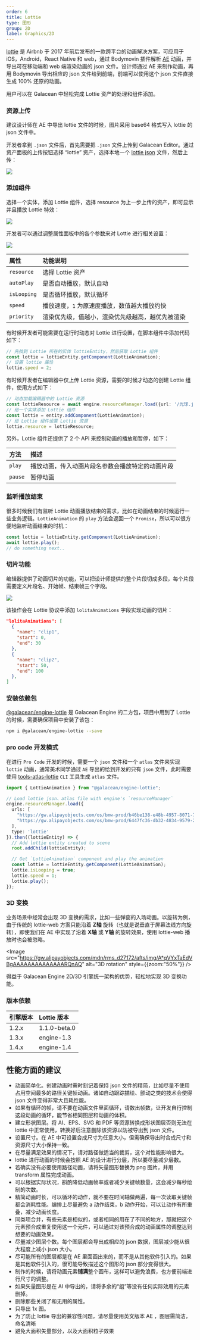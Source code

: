 ```yaml
---
order: 6
title: Lottie
type: 图形
group: 2D
label: Graphics/2D
---
```


[lottie](https://airbnb.io/lottie/) 是 Airbnb 于 2017 年前后发布的一款跨平台的动画解决方案，可应用于 iOS，Android，React Native 和 web，通过 Bodymovin 插件解析 [AE](https://www.adobe.com/products/aftereffects.html) 动画，并导出可在移动端和 web 端渲染动画的 json 文件。设计师通过 AE 来制作动画，再用 Bodymovin 导出相应的 json 文件给到前端，前端可以使用这个 json 文件直接生成 100% 还原的动画。

用户可以在 Galacean 中轻松完成 Lottie 资产的处理和组件添加。

### 资源上传

建议设计师在 AE 中导出 lottie 文件的时候，图片采用 base64 格式写入 lottie 的 json 文件中。

开发者拿到 `.json` 文件后，首先需要把 `.json` 文件上传到 Galacean Editor。通过资产面板的上传按钮选择 “lottie” 资产，选择本地一个 [lottie json](https://github.com/galacean/galacean.github.io/files/14106485/_Lottie.3.json) 文件，然后上传：

<Image src="https://mdn.alipayobjects.com/huamei_w6ifet/afts/img/A*UQ1LTI_mYv4AAAAAAAAAAAAADjCHAQ/original"   />

### 添加组件

选择一个实体，添加 Lottie 组件，选择 resource 为上一步上传的资产，即可显示并且播放 Lottie 特效：

<Image src="https://mdn.alipayobjects.com/huamei_w6ifet/afts/img/A*ehFMT7vBaCAAAAAAAAAAAAAADjCHAQ/original" />

开发者可以通过调整属性面板中的各个参数来对 Lottie 进行相关设置：

<Image src="https://mdn.alipayobjects.com/huamei_w6ifet/afts/img/A*OswOQI837OkAAAAAAAAAAAAADjCHAQ/original" />


| 属性 | 功能说明 |
| :--- | :--- |
| `resource` | 选择 Lottie 资产 |
| `autoPlay` | 是否自动播放，默认自动 |
| `isLooping` | 是否循环播放，默认循环 |
| `speed` | 播放速度，`1` 为原速度播放，数值越大播放约快 |
| `priority` | 渲染优先级，值越小，渲染优先级越高，越优先被渲染 |

有时候开发者可能需要在运行时动态对 Lottie 进行设置，在脚本组件中添加代码如下：
```typescript
// 先找到 Lottie 所在的实体 lottieEntity，然后获取 Lottie 组件
const lottie = lottieEntity.getComponent(LottieAnimation);
// 设置 lottie 属性
lottie.speed = 2;
```
有时候开发者在编辑器中仅上传 Lottie 资源，需要的时候才动态的创建 Lottie 组件，使用方式如下：
```typescript
// 动态加载编辑器中的 Lottie 资源
const lottieResource = await engine.resourceManager.load({url: '/光球.json', type: 'EditorLottie'});
// 给一个实体添加 Lottie 组件
const lottie = entity.addComponent(LottieAnimation);
// 给 Lottie 组件设置 Lottie 资源
lottie.resource = lottieResource;
```

另外，Lottie 组件还提供了 2 个 API 来控制动画的播放和暂停，如下：

| 方法 |  描述 |
| :--- | :--- |
| `play` | 播放动画，传入动画片段名参数会播放特定的动画片段 |
| `pause` | 暂停动画 |

### 监听播放结束

很多时候我们有监听 Lottie 动画播放结束的需求，比如在动画结束的时候运行一些业务逻辑。`LottieAnimation` 的 `play` 方法会返回一个 `Promise`，所以可以很方便地监听动画结束的时机：

```typescript
const lottie = lottieEntity.getComponent(LottieAnimation);
await lottie.play();
// do something next..
```

### 切片功能

编辑器提供了动画切片的功能，可以把设计师提供的整个片段切成多段，每个片段需要定义片段名、开始帧、结束帧三个字段。

<Playground href="/embed/lottie-clips" />

<Image src="https://mdn.alipayobjects.com/huamei_w6ifet/afts/img/A*skjbSZjSpYoAAAAAAAAAAAAADjCHAQ/original" />

该操作会在 Lottie 协议中添加 `lolitaAnimations` 字段实现动画的切片：

```json
"lolitaAnimations": [
  {
    "name": "clip1",
    "start": 0,
    "end": 30
  },
  {
    "name": "clip2",
    "start": 50,
    "end": 100
  },
]
```


### 安装依赖包

<a href="https://www.npmjs.com/package/@galacean/engine-lottie" target="_blank">@galacean/engine-lottie</a> 是 Galacean Engine 的二方包，项目中用到了 Lottie 的时候，需要确保项目中安装了该包：

```bash
npm i @galacean/engine-lottie --save
```

### pro code 开发模式

在进行 `Pro Code` 开发的时候，需要一个 `json` 文件和一个 `atlas` 文件来实现 `lottie` 动画，通常美术同学通过 `AE` 导出的给到开发的只有 `json` 文件，此时需要使用 [tools-atlas-lottie](https://www.npmjs.com/package/@galacean/tools-atlas-lottie) `CLI` 工具生成 `atlas` 文件。

```typescript
import { LottieAnimation } from "@galacean/engine-lottie";

// Load lottie json、atlas file with engine's `resourceManager`
engine.resourceManager.load({
  urls: [
    "https://gw.alipayobjects.com/os/bmw-prod/b46be138-e48b-4957-8071-7229661aba53.json",
    "https://gw.alipayobjects.com/os/bmw-prod/6447fc36-db32-4834-9579-24fe33534f55.atlas"
  ],
  type: 'lottie'
}).then((lottieEntity) => {
  // Add lottie entity created to scene 
  root.addChild(lottieEntity);

  // Get `LottieAnimation` component and play the animation
  const lottie = lottieEntity.getComponent(LottieAnimation);
  lottie.isLooping = true;
  lottie.speed = 1;
  lottie.play();
});
```

<Playground href="/embed/lottie" />


### 3D 变换

业务场景中经常会出现 3D 变换的需求，比如一些弹窗的入场动画。以旋转为例，由于传统的 lottie-web 方案只能沿着 **Z轴** 旋转（也就是说垂直于屏幕法线方向旋转），即使我们在 AE 中实现了沿着 **X轴** 或 **Y轴** 的旋转效果，使用 lottie-web  播放时也会被忽略。

<Image src="https://gw.alipayobjects.com/mdn/rms_d27172/afts/img/A*qVYxTaEdVBgAAAAAAAAAAAAAARQnAQ" alt="3D rotation" style={{zoom:"50%"}} />

得益于 Galacean Engine 2D/3D 引擎统一架构的优势，轻松地实现 3D 变换功能。

<Playground href="/embed/lottie-3d-rotation" />

### 版本依赖
| 引擎版本 |  Lottie 版本 |
| :--- | :--- |
| 1.2.x | 1.1.0-beta.0 |
| 1.3.x | engine-1.3 |
| 1.4.x | engine-1.4 |

## 性能方面的建议

- 动画简单化。创建动画时需时刻记着保持 json 文件的精简，比如尽量不使用占用空间最多的路径关键帧动画。诸如自动跟踪描绘、颤动之类的技术会使得 json 文件变得非常大且耗性能。
- 如果有循环的帧，请不要在动画文件里面循环，请数出帧数，让开发自行控制这段动画的循环，能节省相同图层和动画的体积。
- 建立形状图层。将 AI、EPS、SVG 和 PDF 等资源转换成形状图层否则无法在 lottie 中正常使用，转换好后注意删除该资源以防被导出到 json 文件。
- 设置尺寸。在 AE 中可设置合成尺寸为任意大小，但需确保导出时合成尺寸和资源尺寸大小保持一致。
- 在尽量满足效果的情况下，请对路径做适当的裁剪，这个对性能影响很大。
- lottie 进行动画的时候会按照 AE 的设计进行分层，所以要尽量减少层数。
- 若确实没有必要使用路径动画，请将矢量图形替换为 png 图片，并用 transform 属性完成动画。
- 可以根据实际状况，斟酌降低动画帧率或者减少关键帧数量，这会减少每秒绘制的次数。
- 精简动画时长，可以循环的动作，就不要在时间轴做两遍，每一次读取关键帧都会消耗性能。编排上尽量避免 a 动作结束，b 动作开始，可以让动作有所重叠，减少动画长度。
- 同类项合并，有些元素是相似的，或者相同的用在了不同的地方，那就把这个元素预合成重复使用这一个元件，可以通过对该预合成的动画属性的调整达到想要的动画效果。
- 尽量减少图层个数。每个图层都会导出成相应的 json 数据，图层减少能从很大程度上减小 json 大小。
- 尽可能所有的图层都是在 AE 里面画出来的，而不是从其他软件引入的。如果是其他软件引入的，很可能导致描述这个图形的 json 部分变得很大。
- 制作的时候，请将动画元素**铺满**整个画布，这样可以避免浪费，也方便前端进行尺寸的调整。
- 如果矢量图形是在 AI 中导出的，请将多余的“组”等没有任何实际效用的元素删掉。
- 删除那些关闭了和无用的属性。
- 只导出 1x 图。
- 为了防止 lottie 导出的兼容性问题，请尽量使用英文版本 AE ，图层需简洁，命名清晰
- 避免大面积矢量部分，以及大面积粒子效果